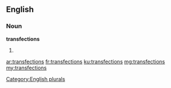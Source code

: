 ==English==

===Noun===
'''transfections'''

# {{plural of|[[transfection]]}}

[[Category:English plurals]]

[[ar:transfections]]
[[fr:transfections]]
[[ku:transfections]]
[[mg:transfections]]
[[my:transfections]]